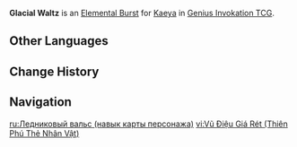 {{About|the Character Card Skill for [[Genius Invokation TCG]]|the Playable Character Talent|Glacial Waltz}}
{{Genius Invokation TCG Skill Infobox
|title      = Glacial Waltz
|image      = Glacial Waltz Character Card Skill.png
|type       = Elemental Burst
|character  = Kaeya
|element    = Cryo
|matching   = 4
|energy     = 2
|effect     = Deals 1 {{Color|Cryo DMG}}, creates 1 '''Icicle'''.<br /><br />{{Icon/TCG|Icicle}} '''Icicle'''<br />After you switch characters:<br />Deal 2 {{Color|Cryo DMG}}.<br /><u>Usage(s)</u>: 3
|order      = 
}}
'''Glacial Waltz''' is an [[Character Card Elemental Burst|Elemental Burst]] for [[Kaeya (Character Card)|Kaeya]] in [[Genius Invokation TCG]].

==Other Languages==
{{Transclude|Glacial Waltz|Other Languages}}

==Change History==
{{Change History|3.3}}

==Navigation==
{{Genius Invokation TCG Skill Navbox|Kaeya}}

[[ru:Ледниковый вальс (навык карты персонажа)]]
[[vi:Vũ Điệu Giá Rét (Thiên Phú Thẻ Nhân Vật)]]